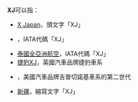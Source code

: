 '''XJ'''可以指：
* [[X_Japan|X Japan]]，頭文字「XJ」
* {{tsl|en|Mesaba Airlines|梅薩巴航空}}，IATA代碼「XJ」
* [[泰國全亞洲航空|泰國全亞洲航空]]，IATA代碼「XJ」
* [[捷豹XJ|捷豹XJ]]，英國汽車品牌捷豹車系
* {{tsl|en|Jeep Cherokee (XJ)|吉普切諾基 (XJ)}}，美國汽車品牌吉普切諾基車系的第二世代
* [[新疆|新疆]]，縮寫文字「XJ」
{{disambig|Cat=二字拉丁字母縮寫消歧義}}